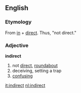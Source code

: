 ==English==
===Etymology===
From [[in]] + [[direct]]. Thus, "not direct."

===Adjective===
'''indirect'''
#not [[direct]], [[roundabout]]
#deceiving, setting a trap
#[[confusion|confusing]]

[[it:indirect]]
[[nl:indirect]]
